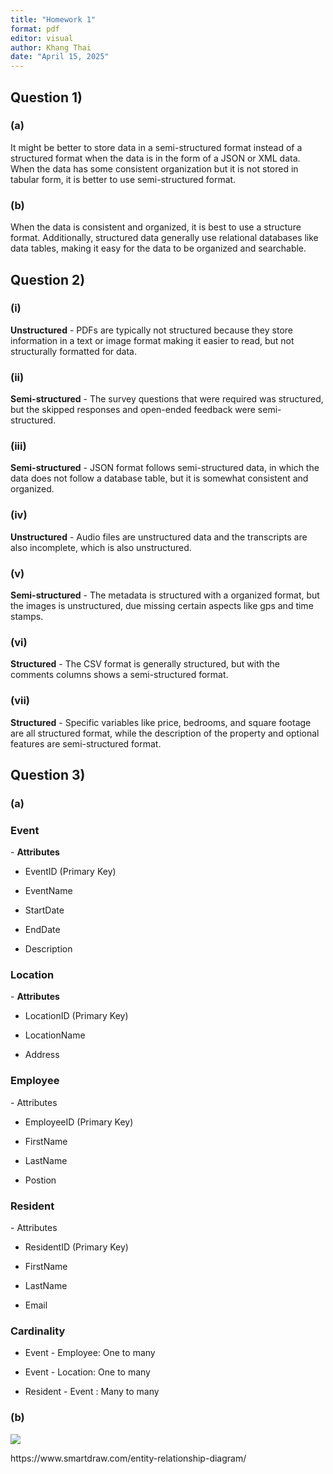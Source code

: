 ```yaml
---
title: "Homework 1"
format: pdf
editor: visual
author: Khang Thai
date: "April 15, 2025"
---
```


## Question 1)

### (a)

It might be better to store data in a semi-structured format instead of a structured format when the data is in the form of a JSON or XML data. When the data has some consistent organization but it is not stored in tabular form, it is better to use semi-structured format.

### (b)

When the data is consistent and organized, it is best to use a structure format. Additionally, structured data generally use relational databases like data tables, making it easy for the data to be organized and searchable.

## Question 2)

### (i)

**Unstructured** - PDFs are typically not structured because they store information in a text or image format making it easier to read, but not structurally formatted for data.

### (ii)

**Semi-structured** - The survey questions that were required was structured, but the skipped responses and open-ended feedback were semi-structured.

### (iii)

**Semi-structured** - JSON format follows semi-structured data, in which the data does not follow a database table, but it is somewhat consistent and organized.

### (iv)

**Unstructured** - Audio files are unstructured data and the transcripts are also incomplete, which is also unstructured.

### (v)

**Semi-structured** - The metadata is structured with a organized format, but the images is unstructured, due missing certain aspects like gps and time stamps.

### (vi)

**Structured** - The CSV format is generally structured, but with the comments columns shows a semi-structured format.

### (vii)

**Structured** - Specific variables like price, bedrooms, and square footage are all structured format, while the description of the property and optional features are semi-structured format.

## Question 3)

### (a)

### **Event**

\- **Attributes**

-   EventID (Primary Key)

-   EventName

-   StartDate

-   EndDate

-   Description

### **Location**

\- **Attributes**

-   LocationID (Primary Key)

-   LocationName

-   Address

### **Employee**

\- Attributes

-   EmployeeID (Primary Key)

-   FirstName

-   LastName

-   Postion

### Resident

\- Attributes

-   ResidentID (Primary Key)

-   FirstName

-   LastName

-   Email

### Cardinality

-   Event - Employee: One to many

-   Event - Location: One to many

-   Resident - Event : Many to many

### (b)

![](Screenshot%202025-04-17%20153346.png)

https://www.smartdraw.com/entity-relationship-diagram/